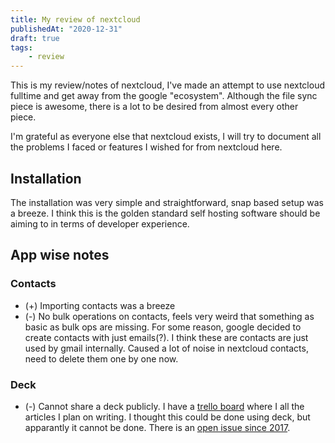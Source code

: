 ```yaml
---
title: My review of nextcloud
publishedAt: "2020-12-31"
draft: true
tags:
    - review
---
```


This is my review/notes of nextcloud, I've made an attempt to use nextcloud fulltime and get away from the google
"ecosystem". Although the file sync piece is awesome, there is a lot to be desired from almost every other piece.

I'm grateful as everyone else that nextcloud exists, I will try to document all the problems I faced or features I
wished for from nextcloud here.

## Installation

The installation was very simple and straightforward, snap based setup was a breeze. I think this is the golden standard
self hosting software should be aiming to in terms of developer experience.

## App wise notes

### Contacts

-   (+) Importing contacts was a breeze
-   (-) No bulk operations on contacts, feels very weird that something as basic as bulk ops are missing. For some
    reason, google decided to create contacts with just emails(?). I think these are contacts are just used by gmail
    internally. Caused a lot of noise in nextcloud contacts, need to delete them one by one now.
    
### Deck
- (-) Cannot share a deck publicly. I have a [trello board](https://trello.com/b/oAAGQHp9/topics-to-write-about) where I 
    all the articles I plan on writing. I thought this could be done using deck, but apparantly it cannot be done. 
    There is an [open issue since 2017](https://github.com/nextcloud/deck/issues/14).
